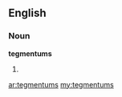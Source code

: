 ==English==

===Noun===
'''tegmentums'''

# {{plural of|tegmentum}}

[[ar:tegmentums]]
[[my:tegmentums]]